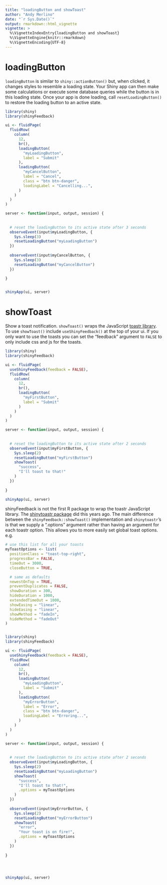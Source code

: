 ```yaml
---
title: "loadingButton and showToast"
author: "Andy Merlino"
date: "`r Sys.Date()`"
output: rmarkdown::html_vignette
vignette: >
  %\VignetteIndexEntry{loadingButton and showToast}
  %\VignetteEngine{knitr::rmarkdown}
  %\VignetteEncoding{UTF-8}
---
```


# loadingButton

`loadingButton` is similar to `shiny::actionButton()` but, when clicked, it 
changes styles to resemble a loading state.  Your Shiny app can then make some
calculations or execute some database queries while the button is in this loading
state.  Once your app is done loading, call `resetLoadingButton()` to restore the
loading button to an active state.

```r
library(shiny)
library(shinyFeedback)

ui <- fluidPage(
  fluidRow(
    column(
      12,
      br(),
      loadingButton(
        "myLoadingButton", 
        label = "Submit"
      ),
      loadingButton(
        "myCancelButton", 
        label = "Cancel",
        class = "btn btn-danger",
        loadingLabel = "Cancelling...",
      )
    )
  )
)

server <- function(input, output, session) {
  
  
  # reset the loadingButton to its active state after 3 seconds
  observeEvent(input$myLoadingButton, {
    Sys.sleep(3)
    resetLoadingButton("myLoadingButton")
  })
  
  observeEvent(input$myCancelButton, {
    Sys.sleep(3)
    resetLoadingButton("myCancelButton")
  })
  
}


shinyApp(ui, server)
```

# showToast

Show a toast notification.  `showToast()` wraps the JavaScript [toastr library](https://github.com/CodeSeven/toastr).  To use `showToast()` include `useShinyFeedback()`
at the top of your ui.  If you only want to use the toasts you can set the "feedback" argument
to `FALSE` to only include css and js for the toasts.

```r
library(shiny)
library(shinyFeedback)

ui <- fluidPage(
  useShinyFeedback(feedback = FALSE),
  fluidRow(
    column(
      12,
      br(),
      loadingButton(
        "myFirstButton", 
        label = "Submit"
      )
    )
  )
)

server <- function(input, output, session) {
  
  
  # reset the loadingButton to its active state after 2 seconds
  observeEvent(input$myFirstButton, {
    Sys.sleep(2)
    resetLoadingButton("myFirstButton")
    showToast(
      "success", 
      "I'll toast to that!"
    )
  })
  
}

shinyApp(ui, server)

```

shinyFeedback is not the first R package to wrap the toastr JavaScript library. The [shinytoastr package](https://github.com/MangoTheCat/shinytoastr) did this years ago.  The main difference between the `shinyFeedback::showToast()` implementation and `shinytoastr`'s is that we
supply a ".options" argument rather than having an argument for each toastr option.  This allows
you to more easily set global toast options. e.g.

```r
# use this list for all your toasts
myToastOptions <- list(
  positionClass = "toast-top-right",
  progressBar = FALSE,
  timeOut = 3000,
  closeButton = TRUE,

  # same as defaults
  newestOnTop = TRUE,
  preventDuplicates = FALSE,
  showDuration = 300,
  hideDuration = 1000,
  extendedTimeOut = 1000,
  showEasing = "linear",
  hideEasing = "linear",
  showMethod = "fadeIn",
  hideMethod = "fadeOut"
)


library(shiny)
library(shinyFeedback)

ui <- fluidPage(
  useShinyFeedback(feedback = FALSE),
  fluidRow(
    column(
      12,
      br(),
      loadingButton(
        "myLoadingButton", 
        label = "Submit"
      ),
      loadingButton(
        "myErrorButton", 
        label = "Error",
        class = "btn btn-danger",
        loadingLabel = "Erroring...",
      )
    )
  )
)

server <- function(input, output, session) {
  
  
  # reset the loadingButton to its active state after 2 seconds
  observeEvent(input$myLoadingButton, {
    Sys.sleep(2)
    resetLoadingButton("myLoadingButton")
    showToast(
      "success", 
      "I'll toast to that!", 
      .options = myToastOptions
    )
  })
  
  observeEvent(input$myErrorButton, {
    Sys.sleep(2)
    resetLoadingButton("myErrorButton")
    showToast(
      "error", 
      "Your toast is on fire!", 
      .options = myToastOptions
    )
  })
  
}




shinyApp(ui, server)
```



